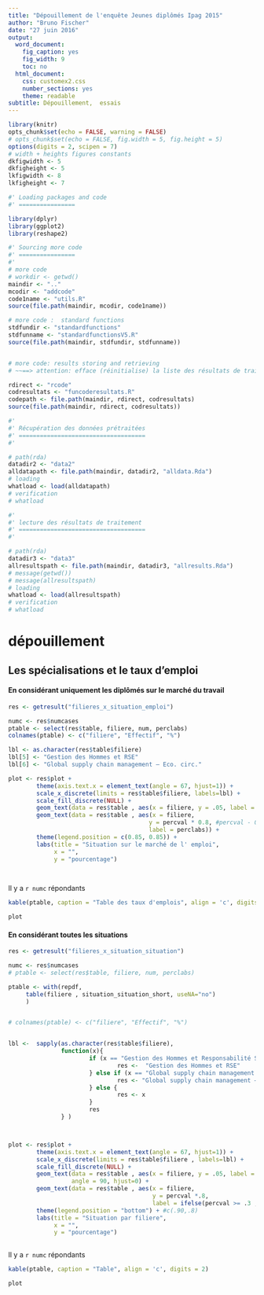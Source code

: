 ```yaml
---
title: "Dépouillement de l'enquête Jeunes diplômés Ipag 2015"
author: "Bruno Fischer"
date: "27 juin 2016"
output:
  word_document:
    fig_caption: yes
    fig_width: 9
    toc: no
  html_document:
    css: customex2.css
    number_sections: yes
    theme: readable
subtitle: Dépouillement,  essais
---
```



```r
library(knitr)
opts_chunk$set(echo = FALSE, warning = FALSE)
# opts_chunk$set(echo = FALSE, fig.width = 5, fig.height = 5)
options(digits = 2, scipen = 7)
# width + heights figures constants
dkfigwidth <- 5
dkfigheight <- 5
lkfigwidth <- 8
lkfigheight <- 7
```


```r
#' Loading packages and code
#' ================

library(dplyr)
library(ggplot2)
library(reshape2)

#' Sourcing more code
#' ================
#'
# more code
# workdir <- getwd()
maindir <- ".."
mcodir <- "addcode"
code1name <- "utils.R"
source(file.path(maindir, mcodir, code1name))

# more code :  standard functions
stdfundir <- "standardfunctions"
stdfunname <- "standardfunctionsV5.R"
source(file.path(maindir, stdfundir, stdfunname))


# more code: results storing and retrieving 
# ~~==> attention: efface (réinitialise) la liste des résultats de traitement~~

rdirect <- "rcode"
codresultats <- "funcoderesultats.R"
codepath <- file.path(maindir, rdirect, codresultats)
source(file.path(maindir, rdirect, codresultats))

```


```r
#'
#' Récupération des données prétraitées
#' ====================================
#'

# path(rda)
datadir2 <- "data2"
alldatapath <- file.path(maindir, datadir2, "alldata.Rda")
# loading
whatload <- load(alldatapath)
# verification
# whatload
```


```r
#'
#' lecture des résultats de traitement
#' ====================================
#'

# path(rda)
datadir3 <- "data3"
allresultspath <- file.path(maindir, datadir3, "allresults.Rda")
# message(getwd())
# message(allresultspath)
# loading
whatload <- load(allresultspath)
# verification
# whatload
```



dépouillement
========================

Les spécialisations et le taux d'emploi
---------------------------------------

#### En considérant uniquement les diplômés sur le marché du travail

```r
res <- getresult("filieres_x_situation_emploi")

numc <- res$numcases
ptable <- select(res$table, filiere, num, perclabs)
colnames(ptable) <- c("filiere", "Effectif", "%")

lbl <- as.character(res$table$filiere)
lbl[5] <- "Gestion des Hommes et RSE"
lbl[6] <- "Global supply chain management – Eco. circ."

plot <- res$plot +
        theme(axis.text.x = element_text(angle = 67, hjust=1)) +
        scale_x_discrete(limits = res$table$filiere, labels=lbl) +
        scale_fill_discrete(NULL) +
        geom_text(data = res$table , aes(x = filiere, y = .05, label = numlabs), angle = 90, hjust=0) +
        geom_text(data = res$table , aes(x = filiere,
                                        y = percval * 0.8, #percval - 0.03
                                        label = perclabs)) +
        theme(legend.position = c(0.85, 0.85)) +
        labs(title = "Situation sur le marché de l' emploi",
             x = "",
             y = "pourcentage")

        
```

Il y a `r numc` répondants

```r

kable(ptable, caption = "Table des taux d'emplois", align = 'c', digits = 2)
```

```r
plot

```

#### En considérant toutes les situations

```r
res <- getresult("filieres_x_situation_situation")

numc <- res$numcases
# ptable <- select(res$table, filiere, num, perclabs)

ptable <- with(repdf, 
     table(filiere , situation_situation_short, useNA="no")
     )


# colnames(ptable) <- c("filiere", "Effectif", "%")


lbl <-  sapply(as.character(res$table$filiere),
               function(x){
                       if (x == "Gestion des Hommes et Responsabilité Sociale des Entreprises"){
                               res <-  "Gestion des Hommes et RSE"
                       } else if (x == "Global supply chain management – Economie circulaire") {
                               res <- "Global supply chain management – Eco. circ."
                       } else {
                               res <- x
                       }
                       res
               } )



plot <- res$plot +
        theme(axis.text.x = element_text(angle = 67, hjust=1)) +
        scale_x_discrete(limits = res$table$filiere , labels=lbl) +
        scale_fill_discrete(NULL) +
        geom_text(data = res$table , aes(x = filiere, y = .05, label = numlabs), 
                  angle = 90, hjust=0) +
        geom_text(data = res$table , aes(x = filiere,
                                         y = percval *.8,
                                         label = ifelse(percval >= .3 , perclabs, ""))) +
        theme(legend.position = "bottom") + #c(.90,.8)
        labs(title = "Situation par filiere",
             x = "",
             y = "pourcentage")
        
```

Il y a `r numc` répondants

```r

kable(ptable, caption = "Table", align = 'c', digits = 2)
```

```r
plot

```
